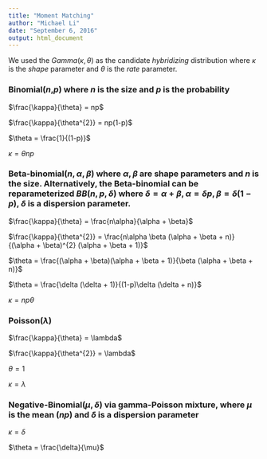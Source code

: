 ```yaml
---
title: "Moment Matching"
author: "Michael Li"
date: "September 6, 2016"
output: html_document
---
```


We used the $Gamma(\kappa,\theta)$ as the candidate _hybridizing_ distribution where $\kappa$ is the _shape_ parameter and $\theta$ is the _rate_ parameter.

### Binomial(_n_,_p_) where _n_ is the size and _p_ is the probability 

$\frac{\kappa}{\theta} = np$

$\frac{\kappa}{\theta^{2}} = np(1-p)$

$\theta = \frac{1}{(1-p)}$

$\kappa = \theta np$

### Beta-binomial($n,\alpha,\beta$) where  $\alpha, \beta$ are shape parameters and _n_ is the size. Alternatively, the Beta-binomial can be reparameterized $BB(n, p, \delta)$ where $\delta = \alpha + \beta, \alpha=\delta p, \beta = \delta (1-p)$, $\delta$ is a dispersion parameter. 

$\frac{\kappa}{\theta} = \frac{n\alpha}{\alpha + \beta}$

$\frac{\kappa}{\theta^{2}} = \frac{n\alpha \beta (\alpha + \beta + n)}{(\alpha + \beta)^{2} (\alpha + \beta + 1)}$

$\theta = \frac{(\alpha + \beta)(\alpha + \beta + 1)}{\beta (\alpha + \beta + n)}$

$\theta = \frac{\delta (\delta + 1)}{(1-p)\delta (\delta + n)}$

$\kappa = np\theta$

### Poisson($\lambda$)

$\frac{\kappa}{\theta} = \lambda$

$\frac{\kappa}{\theta^{2}} = \lambda$

$\theta = 1$

$\kappa = \lambda$

### Negative-Binomial($\mu,\delta$) via gamma-Poisson mixture, where $\mu$ is the mean (_np_) and $\delta$ is a dispersion parameter

$\kappa = \delta$

$\theta = \frac{\delta}{\mu}$